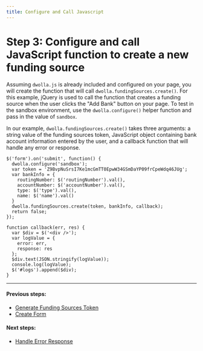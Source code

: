 ```yaml
---
title: Configure and Call Javascript
---
```


# Step 3: Configure and call JavaScript function to create a new funding source

Assuming `dwolla.js` is already included and configured on your page, you will create the function that will call `dwolla.fundingSources.create()`. For this example, jQuery is used to call the function that creates a funding source when the user clicks the "Add Bank" button on your page. To test in the sandbox environment, use the `dwolla.configure()` helper function and pass in the value of `sandbox`.

In our example, `dwolla.fundingSources.create()` takes three arguments: a string value of the funding sources token, JavaScript object containing bank account information entered by the user, and a callback function that will handle any error or response.

```
$('form').on('submit', function() {
  dwolla.configure('sandbox');
  var token = 'Z9BvpNuSrsI7Ke1mcGmTT0EpwW34GSmDaYP09frCpeWdq46JUg';
  var bankInfo = {
    routingNumber: $('routingNumber').val(),
    accountNumber: $('accountNumber').val(),
    type: $('type').val(),
    name: $('name').val()
  }
  dwolla.fundingSources.create(token, bankInfo, callback);
  return false;
});

function callback(err, res) {
  var $div = $('<div />');
  var logValue = {
    error: err,
    response: res
  };
  $div.text(JSON.stringify(logValue));
  console.log(logValue);
  $('#logs').append($div);
}
```

---

#### Previous steps:

- [Generate Funding Sources Token](https://developers.dwolla.com/guides/funding-sources/dwolla-js/create-funding-sources-token)
- [Create Form](https://developers.dwolla.com/guides/funding-sources/dwolla-js/create-form)

#### Next steps:

- [Handle Error Response](https://developers.dwolla.com/guides/funding-sources/dwolla-js/handle-errors)
